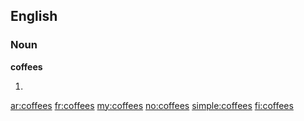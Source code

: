 ==English==

===Noun===
'''coffees'''

# {{plural of|coffee}}

[[ar:coffees]]
[[fr:coffees]]
[[my:coffees]]
[[no:coffees]]
[[simple:coffees]]
[[fi:coffees]]
